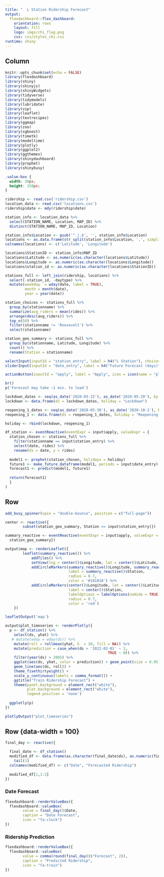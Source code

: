 ```yaml
---
title: "  L Station Ridership Forecast"
output: 
  flexdashboard::flex_dashboard:
    orientation: rows
    layout: fill
    logo: imgs/chi_flag.png
    css: css/styles_chi.css
runtime: shiny
---
```


Column {.sidebar}
-----------------------------------------------------------------------

```r
knitr::opts_chunk$set(echo = FALSE)
library(flexdashboard)
library(shiny)
library(shinyjs)
library(shinyWidgets)
library(tidyverse)
library(tidymodels)
library(lubridate)
library(vip)
library(leaflet)
library(textrecipes)
library(ggmap)
library(zoo)
library(xgboost)
library(timetk)
library(modeltime)
library(plotly)
library(ggplot2)
library(ggthemes)
library(shinydashboard)
library(prophet)
library(shinybusy)
```


```css
.value-box {
  width: 30px;
  height: 150px;
}
```


```r
ridership <- read.csv('ridership.csv')
location_data <- read.csv('locations.csv')
ridership$date <- mdy(ridership$date)

station_info <- location_data %>%
  select(STATION_NAME, Location, MAP_ID) %>%
  distinct(STATION_NAME, MAP_ID, Location) 

station_info$Location <- gsub('^.|.$', '', station_info$Location)
locations <- as.data.frame(str_split(station_info$Location, ',', simplify = TRUE))
colnames(locations) <- c('Latitude', 'Longitude')

locations$StationID <- station_info$MAP_ID
locations$Latitude <- as.numeric(as.character(locations$Latitude))
locations$Longitude <- as.numeric(as.character(locations$Longitude))
locations$station_id <- as.numeric(as.character(locations$StationID))
```

```r
stations_full <- left_join(ridership, locations) %>%
  select(-station_id, -daytype) %>%
  mutate(weekday  = wday(date, label = TRUE),
         month = month(date),
         year = year(date))
```

```r
station_choices <- stations_full %>%
  group_by(stationname) %>%
  summarize(avg_riders = mean(rides)) %>%
  arrange(desc(avg_riders)) %>%
  top_n(50) %>%
  filter(stationname != 'Roosevelt') %>%
  select(stationname) 

station_geo_summary <- stations_full %>%
  group_by(stationname, Latitude, Longitude) %>%
  count() %>%
  rename(Station = stationname)
```

```r
selectInput(inputId = "station_entry", label = h4("L Station"), choices = station_choices)
sliderInput(inputId = "date_entry", label = h4("Future Forecast (days)"), min = 0, max = 730, value = 31)

actionButton(inputId = "apply", label = "Apply", icon = icon(name = "play", lib = "font-awesome"))
```

```r
br()
p('Forecast may take ~1 min. to load')
```



```r
lockdown_dates <- seq(as_date('2020-03-15'), as_date('2020-05-29'), by  = 1)
lockdown <- data.frame(ds = lockdown_dates, holiday = "Lockdown")

reopening_1_dates <- seq(as_date('2020-05-30'), as_date('2020-10-1'), by  = 1)
reopening_1 <- data.frame(ds = reopening_1_dates, holiday = "Reopening 1")

holiday <- rbind(lockdown, reopening_1)
```


```r
df_station <- eventReactive(eventExpr = input$apply, valueExpr = {
  station_chosen <- stations_full %>%
    filter(stationname == input$station_entry) %>%
    select(date, rides) %>%
    rename(ds = date, y = rides)
  
  model1 <- prophet(station_chosen, holidays = holiday)
  future1 <- make_future_dataframe(model1, periods = input$date_entry)
  forecast1 <- predict(model1, future1)
  
  return(forecast1)
  }
)
```

Row {data-width=900}
-----------------------------------------------------------------------

```r
add_busy_spinner(spin = "double-bounce", position = c("full-page"))

center <- reactive({
        subset(station_geo_summary, Station == input$station_entry)})

summary_reactive <- eventReactive(eventExpr = input$apply, valueExpr = {
  station_geo_summary})

output$map <- renderLeaflet({
        leaflet(summary_reactive()) %>%
            addTiles() %>% 
            setView(lng = center()$Longitude, lat = center()$Latitude, zoom = 11) %>% 
            addCircleMarkers(summary_reactive()$Longitude, summary_reactive()$Latitude, 
                             label = summary_reactive()$Station,
                             radius = 0.7,
                             color = '#181818') %>%
            addCircleMarkers(center()$Longitude, lat = center()$Latitude,
                             label = center()$Station,
                             labelOptions = labelOptions(noHide = TRUE),
                             radius = 0.7,
                             color = 'red')
    })

leafletOutput('map')
```

```r
output$plot_timeseries <- renderPlotly({
  p <- df_station() %>%
    select(ds, yhat) %>%
   # mutate(wday = wday(ds)) %>%
    mutate(roll = rollmean(yhat, k  = 10, fill = NA)) %>%
    mutate(prediction = case_when(ds > '2022-02-01' ~ 1,
                                               TRUE ~ 0)) %>%
    filter(year(ds) > 2005) %>%
    ggplot(aes(ds, yhat, color = prediction)) + geom_point(size = 0.05) +
    geom_line(aes(ds, roll)) +
    theme_fivethirtyeight() + 
    scale_y_continuous(labels = comma_format()) + 
    ggtitle("Train Ridership Forecast") + 
    theme(panel.background = element_rect("white"),
          plot.background = element_rect("white"),
          legend.position = 'none')
  
  ggplotly(p)
})

plotlyOutput("plot_timeseries")

```

Row {data-width = 100}
-----------------------------------------------------------------------
```r
final_day <- reactive({

  final_date <- df_station()
  modified_df <- data.frame(as.character(final_date$ds), as.numeric(final_date$yhat)) %>%
    tail(1) 
  colnames(modified_df) <- c("Date", "Forecasted Ridership")
   
  modified_df[1,1:2]
})
```

### Date Forecast
```r
flexdashboard::renderValueBox({
  flexdashboard::valueBox(
        value = final_day()$Date, 
        caption = "Date Forecast",
        icon = "fa-clock")
})
```

### Ridership Prediction
```r
flexdashboard::renderValueBox({
  flexdashboard::valueBox(
        value = comma(round(final_day()$"Forecast", 2)),
        caption = "Predicted Ridership",
        icon = "fa-train")
})

```




